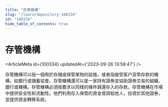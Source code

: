 ```yaml
---
title: "存管機構"
slug: "/learn/depository-100334"
id: "100334"
hide_table_of_contents: true
---
```



# 存管機構

<ArticleMeta id={100334} updatedAt={'2023-09-26 13:58:47'} />
<div className='border-solid border-b border-t-0 my-4 border-[var(--ifm-color-gray-300)]' />

存管機構可以指一個用於存儲或保管某物的設施，或者指接受客户貨幣存款的機構，如銀行或儲蓄協會。存管機構還可以是一家持有證券並協助證券交易的組織、銀行或機構。存管機構必須按要求以同樣的條件歸還存入的存款。存管機構在市場中提供安全性和流動性。他們利用存入保管的資金借貸給他人，投資於其他證券，並提供資金轉移系統。
